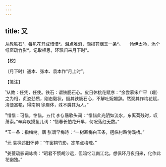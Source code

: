 ```yaml
---
---
---
```

title: 又
---







从教铁石¹，每见花开成惜惜²。泪点难消，滴损苍烟玉一条³。　　怜伊太冷，添个纸窗疏竹影⁴。记取相思，环珮归来月下时⁵。





【校】


〔月下时〕通本、张本、袁本作“月上时”。





【笺注】


¹从教：任凭，任使。铁石：谓铁肠石心。皮日休桃花赋序：“余尝慕宋广平（璟）之为相，贞姿劲质，刚态毅状，疑其铁肠石心，不解吐婉媚辞。然观其作梅花赋，清便富艳，得南朝 徐庾体，殊不类其为人。”

²惜惜：可惜，怜惜。五代 李存勗歌头词：“惜惜此光阴如流水，东离菊残时，叹萧索。”辛弃疾摸鱼儿词：“惜春长怕花开早，何况落红无数。”

³玉一条：指梅树。唐 张谓早梅诗：“一树寒梅白玉条，迥临村路傍溪桥。”

⁴元 袁桷述旧怀诗：“午窗钩竹影，冻笔点梅魂。”

⁵姜夔疏影词咏梅：“昭君不惯胡沙远，但暗忆江南江北。想佩环月夜归来，化作此花幽独。”